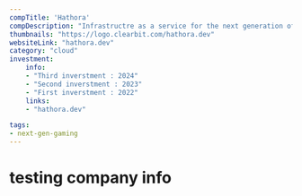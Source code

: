 ---
compTitle: 'Hathora'
compDescription: "Infrastructre as a service for the next generation of gaming" 
thumbnails: "https://logo.clearbit.com/hathora.dev"
websiteLink: "hathora.dev"
category: "cloud"
investment:
    info: 
    - "Third inverstment : 2024"
    - "Second inverstment : 2023"
    - "First inverstment : 2022"
    links:
    - "hathora.dev"

tags:
- next-gen-gaming
---

# testing company info
